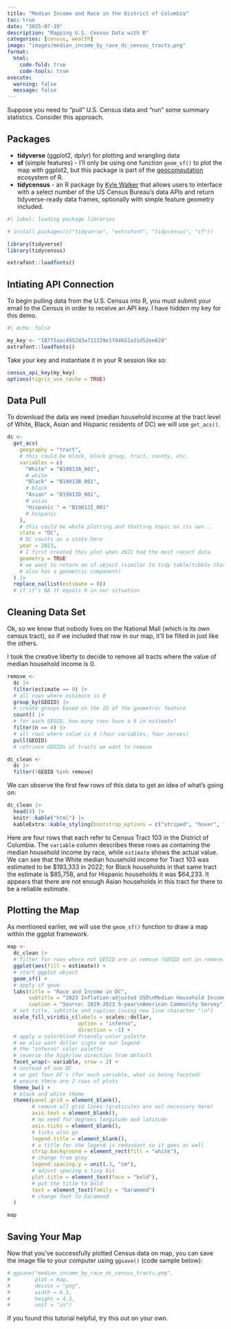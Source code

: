 ```yaml
---
title: "Median Income and Race in the District of Columbia"
toc: true
date: "2025-07-19"
description: "Mapping U.S. Census Data with R"
categories: [census, wealth]
image: "images/median_income_by_race_dc_census_tracts.png"
format: 
  html:
    code-fold: true
    code-tools: true
execute:
  warning: false
  message: false
---
```


Suppose you need to "pull" U.S. Census data and "run" some summary statistics. Consider this approach.

## Packages

-   **tidyverse** (ggplot2, dplyr) for plotting and wrangling data
-   **sf** (simple features) - I'll only be using one function `geom_sf()` to plot the map with ggplot2, but this package is part of the [geocomputation](https://r.geocompx.org/) ecosystem of R.
-   **tidycensus** - an R package by [Kyle Walker](https://walker-data.com/tidycensus/) that allows users to interface with a select number of the US Census Bureau's data APIs and return tidyverse-ready data frames, optionally with simple feature geometry included.

```r
#| label: loading package libraries

# install.packages(c("tidyverse", "extrafont", "tidycensus", "sf"))

library(tidyverse)
library(tidycensus)

extrafont::loadfonts()
```

## Intiating API Connection

To begin pulling data from the U.S. Census into R, you must submit your email to the Census in order to receive an API key. I have hidden my key for this demo.

```r
#| echo: false

my_key <- "187f5aac4952d3a712229e1f84b52a31d52ee628"
extrafont::loadfonts()
```

Take your key and instantiate it in your R session like so:

```r
census_api_key(my_key)
options(tigris_use_cache = TRUE)
```

## Data Pull

To download the data we need (median household income at the tract level of White, Black, Asian and Hispanic residents of DC) we will use `get_acs()`.

```r
dc <- 
  get_acs(
    geography = "tract",
    # this could be block, block group, tract, county, etc.
    variables = c(
      "White" = "B19013A_001",
      # white
      "Black" = "B19013B_001",
      # black
      "Asian" = "B19013D_001",
      # asian
      "Hispanic " = "B19013I_001"
      # hispanic
    ),
    # this could be whole plotting and thotting topic on its own...
    state = "DC",
    # DC counts as a state here
    year = 2023,
    # I first created this plot when 2022 had the most recent data
    geometry = TRUE
    # we want to return an sf object (similar to tidy table/tibble that 
    # also has a geometric component)
  ) |>
  replace_na(list(estimate = 0))
  # if it's NA it equals 0 in our situation
```

## Cleaning Data Set

Ok, so we know that nobody lives on the National Mall (which is its own census tract), so if we included that row in our map, it'll be filled in just like the others.

I took the creative liberty to decide to remove all tracts where the value of median household income is 0.

```r
remove <- 
  dc |> 
  filter(estimate == 0) |> 
  # all rows where estimate is 0
  group_by(GEOID) |> 
  # create groups based on the ID of the geometric feature
  count() |> 
  # for each GEOID, how many rows have a 0 in estimate?
  filter(n == 4) |> 
  # all rows where value is 4 (four variables, four zeroes)
  pull(GEOID) 
  # retrieve GEOIDs of tracts we want to remove

dc_clean <-
  dc |> 
  filter(!GEOID %in% remove)
```

We can observe the first few rows of this data to get an idea of what's going on:

```r
dc_clean |>
  head(4) |>
  knitr::kable("html") |> 
  kableExtra::kable_styling(bootstrap_options = c("striped", "hover", "condensed"))
```

Here are four rows that each refer to Census Tract 103 in the District of Columbia. The `variable` column describes these rows as containing the median household income by race, while `estimate` shows the actual value. We can see that the White median household income for Tract 103 was estimated to be \$193,333 in 2022; for Black households in that same tract the estimate is \$85,758, and for Hispanic households it was \$64,233. It appears that there are not enough Asian households in this tract for there to be a reliable estimate.

## Plotting the Map

As mentioned earlier, we will use the `geom_sf()` function to draw a map within the ggplot framework.

```r
map <- 
  dc_clean |>
  # filter for rows where not GEOID are in remove (GEOID not in remove)
  ggplot(aes(fill = estimate)) + 
  # start ggplot object
  geom_sf() + 
  # apply sf geom
  labs(title = "Race and Income in DC",
       subtitle = "2023 Inflation-adjusted USD\nMedian Household Income",
       caption = "Source: 2019-2023 5-year\nAmerican Community Servey") +
  # set title, subtitle and caption (using new line character "\n")
  scale_fill_viridis_c(labels = scales::dollar,
                       option = "inferno",
                       direction = -1) +
  # apply a colorblind-friendly color palette
  # we also want dollar signs on our legend
  # the "inferno" color palette
  # reverse the high/low direction from default
  facet_wrap(~ variable, nrow = 2) +
  # instead of one DC
  # we get four DC's (for each variable, what is being faceted)
  # ensure there are 2 rows of plots
  theme_bw() + 
  # black and white theme 
  theme(panel.grid = element_blank(),
        # remove all grid lines (graticules are not necessary here)
        axis.text = element_blank(),
        # no need for degrees longitude and latitude
        axis.ticks = element_blank(),
        # ticks also go
        legend.title = element_blank(),
        # a title for the legend is redundant so it goes as well
        strip.background = element_rect(fill = "white"),
        # change from grey
        legend.spacing.y = unit(.3, "cm"),
        # adjust spacing a tiny bit
        plot.title = element_text(face = "bold"),
        # put the title to bold
        text = element_text(family = "Garamond")
        # change font to Garamond
  )

map
```

## Saving Your Map

Now that you've successfully plotted Census data on map, you can save the image file to your computer using `ggsave()` (code sample below):

```r
# ggsave("median_income_by_race_dc_census_tracts.png",
#        plot = map,
#        device = "png",
#        width = 6.3,
#        height = 4.3,
#        unit = "in")
```

If you found this tutorial helpful, try this out on your own.
